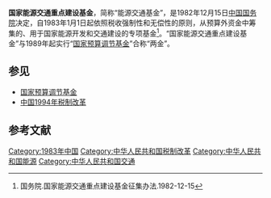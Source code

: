 '''国家能源交通重点建设基金'''，简称“能源交通基金”，是1982年12月15日[[中华人民共和国国务院|中国国务院]]决定，自1983年1月1日起依照税收强制性和无偿性的原则，从预算外资金中筹集的、用于国家能源开发和交通建设的专项基金<ref>国务院.国家能源交通重点建设基金征集办法.1982-12-15</ref>。“国家能源交通重点建设基金”与1989年起实行“[[国家预算调节基金|国家预算调节基金]]”合称“两金”。

== 参见 ==
* [[国家预算调节基金|国家预算调节基金]]
* [[中国1994年税制改革|中国1994年税制改革]]

== 参考文献 ==
{{Reflist|2}}

[[Category:1983年中国|Category:1983年中国]]
[[Category:中华人民共和国税制改革|Category:中华人民共和国税制改革]]
[[Category:中华人民共和国能源|Category:中华人民共和国能源]]
[[Category:中华人民共和国交通|Category:中华人民共和国交通]]